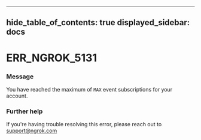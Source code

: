 

---
hide_table_of_contents: true
displayed_sidebar: docs
---


# ERR_NGROK_5131

### Message
You have reached the maximum of `MAX` event subscriptions for your account.

<ErrorDetails error="err_ngrok_5131" />



### Further help
If you're having trouble resolving this error, please reach out to [support@ngrok.com](mailto:support@ngrok.com?subject=Help%20with%20ERR_NGROK_5131)


